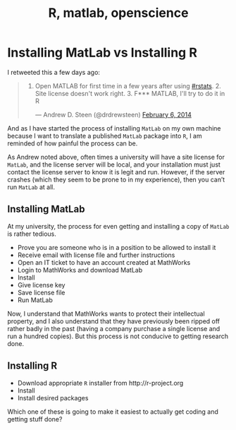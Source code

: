 % R, matlab, openscience

# Installing MatLab vs Installing R

I retweeted this a few days ago:

<blockquote class="twitter-tweet" data-partner="tweetdeck"><p>1. Open MATLAB for first time in a few years after using <a href="https://twitter.com/search?q=%23rstats&amp;src=hash">#rstats</a>. 2. Site license doesn&#39;t work right. 3. F*** MATLAB, I&#39;ll try to do it in R</p>&mdash; Andrew D. Steen (@drdrewsteen) <a href="https://twitter.com/drdrewsteen/statuses/431543752419577856">February 6, 2014</a></blockquote>
<script async src="//platform.twitter.com/widgets.js" charset="utf-8"></script>

And as I have started the process of installing `MatLab` on my own machine because I want to translate a published `MatLab` package into `R`, I am reminded of how painful the process can be.

As Andrew noted above, often times a university will have a site license for `MatLab`, and the license server will be local, and your installation must just contact the license server to know it is legit and run. However, if the server crashes (which they seem to be prone to in my experience), then you can't run `MatLab` at all.

## Installing MatLab

At my university, the process for even getting and installing a copy of `MatLab` is rather tedious. 

* Prove you are someone who is in a position to be allowed to install it
* Receive email with license file and further instructions
* Open an IT ticket to have an account created at MathWorks
* Login to MathWorks and download MatLab
* Install
* Give license key
* Save license file
* Run MatLab

Now, I understand that MathWorks wants to protect their intellectual property, and I also understand that they have previously been ripped off rather badly in the past (having a company purchase a single license and run a hundred copies). But this process is not conducive to getting research done.

## Installing R

* Download appropriate `R` installer from http://r-project.org
* Install
* Install desired packages

Which one of these is going to make it easiest to actually get coding and getting stuff done?